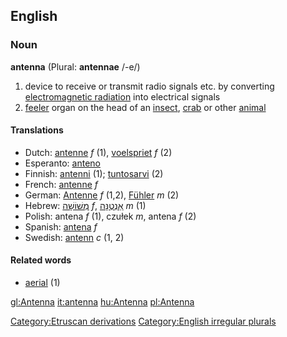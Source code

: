 ==English==
===Noun===
'''antenna''' (Plural: '''antennae''' /-e/)
#device to receive or transmit radio signals etc. by converting [[electromagnetic radiation]] into electrical signals
# [[feeler]] organ on the head of an [[insect]], [[crab]] or other [[animal]]

====Translations====
*Dutch: [[antenne]] ''f'' (1), [[voelspriet]] ''f'' (2)
*Esperanto: [[anteno]]
*Finnish: [[antenni]] (1); [[tuntosarvi]] (2)
*French: [[antenne]] ''f''
*German: [[Antenne]] ''f'' (1,2), [[Fühler]] ''m'' (2) 
*Hebrew: [[מְשׁוֹשָׁה]] ''f'', [[אַנְטֶנָּה]] ''m'' (1)
*Polish: antena ''f'' (1), czułek ''m'', antena ''f'' (2)
*Spanish: [[antena]] ''f''
*Swedish: [[antenn]] ''c'' (1, 2)

====Related words====
*[[aerial]] (1)

[[Category:Etruscan derivations]]
[[Category:English irregular plurals]]

[[gl:Antenna]]
[[it:antenna]]
[[hu:Antenna]]
[[pl:Antenna]]